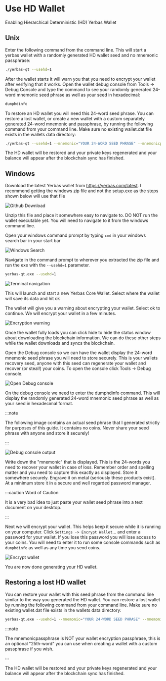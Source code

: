 
# Use HD Wallet

Enabling Hierarchical Deterministic (HD) Yerbas Wallet

## Unix

Enter the following command from the command line. This will start a yerbas wallet with a randomly generated HD wallet seed and no mnemonic passphrase:

```bash
./yerbas-qt --usehd=1
```

After the wallet starts it will warn you that you need to encrypt your wallet after verifying that it works. Open the wallet debug console from Tools -> Debug Console and type the command to see your randomly generated 24-word mnemonic seed phrase as well as your seed in hexadecimal:

```bash
dumphdinfo
```

To restore an HD wallet you will need this 24-word seed phrase. You can restore a lost wallet, or create a new wallet with a custom separately generated 24-word mnemonic and passphrase, by running the following command from your command line. Make sure no existing wallet.dat file exists in the wallets data directory:

```bash
./yerbas-qt --usehd=1 --mnemonic="YOUR 24-WORD SEED PHRASE" --mnemonicpassphrase="OPTIONAL PASSPHRASE"
```

The HD wallet will be restored and your private keys regenerated and your balance will appear after the blockchain sync has finished.

## Windows

Download the latest Yerbas wallet from https://yerbas.com/latest. I recommend getting the windows zip file and not the setup.exe as the steps shown below will use that file

![Github Download](/img/wallets/gui/hdwallet/hdwallet1.png)

Unzip this file and place it somewhere easy to navigate to. DO NOT run the wallet executable yet. You will need to navigate to it from the windows command line.

Open your windows command prompt by typing `cmd` in your windows search bar in your start bar

![Windows Search](/img/wallets/gui/hdwallet/hdwallet2.png)

Navigate in the command prompt to wherever you extracted the zip file and run the exe with the `--usehd=1` parameter.

```bash
yerbas-qt.exe --usehd=1
```

![Terminal navigation](/img/wallets/gui/hdwallet/hdwallet3.png)

This will launch and start a new Yerbas Core Wallet. Select where the wallet will save its data and hit ok

The wallet will give you a warning about encrypting your wallet. Select ok to continue. We will encrypt your wallet in a few minutes.

![Encryption warning](/img/wallets/gui/hdwallet/hdwallet4.png)

Once the wallet fully loads you can click hide to hide the status window about downloading the blockchain information. We can do these other steps while the wallet downloads and syncs the blockchain.

Open the Debug console so we can have the wallet display the 24-word mnemonic seed phrase you will need to store securely. This is your wallets recovery seed, anyone with this seed can regenerate your wallet and recover (or steal!) your coins. To open the console click Tools -> Debug console.

![Open Debug console](/img/wallets/gui/hdwallet/hdwallet5.png)

On the debug console we need to enter the dumphdinfo command. This will display the randomly generated 24-word mnemonic seed phrase as well as your seed in hexadecimal format.

:::note

The following image contains an actual seed phrase that I generated strictly for purposes of this guide. It contains no coins. Never share your seed phrase with anyone and store it securely!

:::

![Debug console output](/img/wallets/gui/hdwallet/hdwallet6.png)

Write down the "mnemonic" that is displayed. This is the 24-words you need to recover your wallet in case of loss. Remember order and spelling matter and you need to capture this exactly as displayed. Store it somewhere securely. Engrave it on metal (seriously these products exist). At a minimum store it in a secure and well regarded password manager.

:::caution Word of Caution

It is a very bad idea to just paste your wallet seed phrase into a text document on your desktop.

:::

Next we will encrypt your wallet. This helps keep it secure while it is running on your computer. Click `Settings -> Encrypt Wallet`... and enter a password for your wallet. If you lose this password you will lose access to your coins. You will need to enter it to run some console commands such as `dumphdinfo` as well as any time you send coins.

![Encrypt wallet](/img/wallets/gui/hdwallet/hdwallet7.png)

You are now done generating your HD wallet.

## Restoring a lost HD wallet

You can restore your wallet with this seed phrase from the command line similar to the way you generated the HD wallet. You can restore a lost wallet by running the following command from your command line. Make sure no existing wallet.dat file exists in the wallets data directory:

```bash
yerbas-qt.exe --usehd=1 --mnemonic="YOUR 24-WORD SEED PHRASE" --mnemonicpassphrase="OPTIONAL PASSPHRASE"
```

:::note

The mnemonicpassphrase is NOT your wallet encryption passphrase, this is an optional "25th-word" you can use when creating a wallet with a custom passphrase if you wish.

:::

The HD wallet will be restored and your private keys regenerated and your balance will appear after the blockchain sync has finished.
